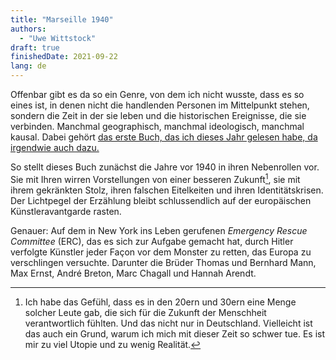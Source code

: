 ```yaml
---
title: "Marseille 1940"
authors:
  - "Uwe Wittstock"
draft: true
finishedDate: 2021-09-22
lang: de
---
```

Offenbar gibt es da so ein Genre, von dem ich nicht wusste, dass es so eines ist, in denen nicht die handlenden Personen im Mittelpunkt stehen, sondern die Zeit in der sie leben und die historischen Ereignisse, die sie verbinden. Manchmal geographisch, manchmal ideologisch, manchmal kausal. Dabei gehört [das erste Buch, das ich dieses Jahr gelesen habe, da irgendwie auch dazu.](./cafe-untergang.mdx) 

So stellt dieses Buch zunächst die Jahre vor 1940 in ihren Nebenrollen vor. Sie mit Ihren wirren Vorstellungen von einer besseren Zukunft[^dings], sie mit ihrem gekränkten Stolz, ihren falschen Eitelkeiten und ihren Identitätskrisen. Der Lichtpegel der Erzählung bleibt schlussendlich auf der europäischen Künstleravantgarde rasten.

Genauer: Auf dem in New York ins Leben gerufenen _Emergency Rescue Committee_ (ERC), das es sich zur Aufgabe gemacht hat, durch Hitler verfolgte Künstler jeder Façon vor dem Monster zu retten, das Europa zu verschlingen versuchte. Darunter die Brüder Thomas und Bernhard Mann, Max Ernst, André Breton, Marc Chagall und Hannah Arendt.

[^dings]: Ich habe das Gefühl, dass es in den 20ern und 30ern eine Menge solcher Leute gab, die sich für die Zukunft der Menschheit verantwortlich fühlten. Und das nicht nur in Deutschland. Vielleicht ist das auch ein Grund, warum ich mich mit dieser Zeit so schwer tue. Es ist mir zu viel Utopie und zu wenig Realität.
